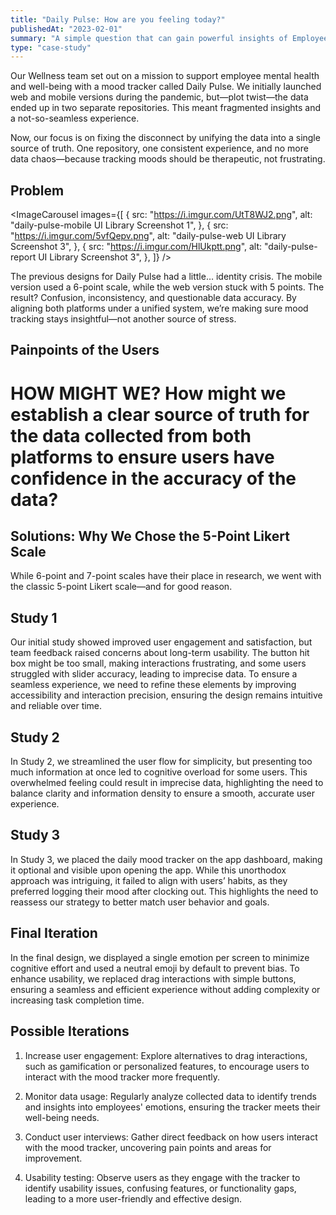 ```yaml
---
title: "Daily Pulse: How are you feeling today?"
publishedAt: "2023-02-01"
summary: "A simple question that can gain powerful insights of Employees"
type: "case-study"
---
```


<ImageBlock
    src="https://i.imgur.com/1NjJykA.png"
    alt="Sprout UI Library Screenshot"
    containerHeight="400"
/>

Our Wellness team set out on a mission to support employee mental health and well-being with a mood tracker called Daily Pulse. We initially launched web and mobile versions during the pandemic, but—plot twist—the data ended up in two separate repositories. This meant fragmented insights and a not-so-seamless experience.

Now, our focus is on fixing the disconnect by unifying the data into a single source of truth. One repository, one consistent experience, and no more data chaos—because tracking moods should be therapeutic, not frustrating.

## Problem

<ImageCarousel
    images={[
        {
            src: "https://i.imgur.com/UtT8WJ2.png",
            alt: "daily-pulse-mobile UI Library Screenshot 1",
        },
        {
            src: "https://i.imgur.com/5vfQepv.png",
            alt: "daily-pulse-web UI Library Screenshot 3",
        },
        {
            src: "https://i.imgur.com/HlUkptt.png",
            alt: "daily-pulse-report UI Library Screenshot 3",
        },
    ]}
/>

The previous designs for Daily Pulse had a little… identity crisis. The mobile version used a 6-point scale, while the web version stuck with 5 points. The result? Confusion, inconsistency, and questionable data accuracy. By aligning both platforms under a unified system, we’re making sure mood tracking stays insightful—not another source of stress.

## Painpoints of the Users

<div className="flex flex-col gap-4 mt-4">
    <ChallengeCard
        number={1}
        title="Inconsistent Data Tracking"
        description="Users expected a seamless mood-tracking experience but instead got two disconnected data sources—one for web, one for mobile. This made it impossible to get a comprehensive view of their emotional trends over time."
    />
    <ChallengeCard
        number={2}
        title="Inefficient use of time"
        description="Manually piecing together mood data from two platforms? Not exactly the stress-free experience we aimed for. Instead of quick insights, users had to waste time reconciling their own data, which kind of defeats the whole purpose."
    />
    <ChallengeCard
        number={3}
        title="Lack of trust in the data"
        description="With two repositories, which one is the real MVP? Users were left questioning the accuracy of their own data, making them less confident in the tool’s reliability."
    />
    <ChallengeCard
        number={4}
        title="Limited insights"
        description="By keeping web and mobile data separate, we missed out on deeper patterns and trends. A unified system would allow users to see the full picture rather than just scattered puzzle pieces."
    />
    <ChallengeCard
        number={5}
        title="Lower motivation to use the tool"
        description="A mood tracker that isn’t intuitive or reliable is one people won’t use. If the experience feels broken, users are less likely to engage, and the tool loses its impact altogether."
    />
</div>

# HOW MIGHT WE? How might we establish a clear source of truth for the data collected from both platforms to ensure users have confidence in the accuracy of the data?

## Solutions: Why We Chose the 5-Point Likert Scale

While 6-point and 7-point scales have their place in research, we went with the classic 5-point Likert scale—and for good reason.

<div className="flex flex-col gap-4 mt-4">
    <SolutionCard
        number={1}
        title=" Simplicity Wins"
        description="Users don’t want to overthink their mood rating. A 5-point scale is straightforward, familiar, and requires less cognitive effort, making it more likely that they’ll complete the survey and provide accurate responses."
    />
    <SolutionCard
        number={2}
        title=" The Neutral Middle Ground"
        description="We wanted to capture a balanced perspective, which is why having a midpoint was crucial. Instead of labeling emotions (which can be subjective and non-linear), we used a simple numerical scale (1 to 5), letting users rate their day without overcomplicating things."
    />
    <SolutionCard
        number={3}
        title="Recognizing Limitations"
        description="Let’s be real—measuring emotions is never 100% precise. Different users may interpret the scale differently, and no numerical system can fully capture the complexity of human mood."
    />
    <SolutionCard
        number={4}
        title="Beyond the Numbers"
        description="A Likert scale is great, but numbers alone don’t tell the full story. To truly understand users' experiences, qualitative insights—like open-ended questions or interviews—can help paint a more complete picture."
    />
</div>

## Study 1

<VideoBlock
    src="https://i.imgur.com/ecoYioq.mp4"
    alt="daily-pulse"
    classname="h-[635px]"
/>

Our initial study showed improved user engagement and satisfaction, but team feedback raised concerns about long-term usability. The button hit box might be too small, making interactions frustrating, and some users struggled with slider accuracy, leading to imprecise data. To ensure a seamless experience, we need to refine these elements by improving accessibility and interaction precision, ensuring the design remains intuitive and reliable over time.

## Study 2

<ImageBlock
    src="https://i.imgur.com/uClaXT1.png"
    alt="Sprout UI Library Screenshot"
    containerHeight="800"
/>

In Study 2, we streamlined the user flow for simplicity, but presenting too much information at once led to cognitive overload for some users. This overwhelmed feeling could result in imprecise data, highlighting the need to balance clarity and information density to ensure a smooth, accurate user experience.

## Study 3

<ImageBlock
    src="https://i.imgur.com/AzcI7fh.png"
    alt="Sprout UI Library Screenshot"
    containerHeight="680"
/>

In Study 3, we placed the daily mood tracker on the app dashboard, making it optional and visible upon opening the app. While this unorthodox approach was intriguing, it failed to align with users’ habits, as they preferred logging their mood after clocking out. This highlights the need to reassess our strategy to better match user behavior and goals.

## Final Iteration

<VideoBlock src="https://i.imgur.com/oBAISLb.mp4" alt="daily-pulse" />

In the final design, we displayed a single emotion per screen to minimize cognitive effort and used a neutral emoji by default to prevent bias. To enhance usability, we replaced drag interactions with simple buttons, ensuring a seamless and efficient experience without adding complexity or increasing task completion time.

## Possible Iterations

1. Increase user engagement: Explore alternatives to drag interactions, such as gamification or personalized features, to encourage users to interact with the mood tracker more frequently.

2. Monitor data usage: Regularly analyze collected data to identify trends and insights into employees' emotions, ensuring the tracker meets their well-being needs.

3. Conduct user interviews: Gather direct feedback on how users interact with the mood tracker, uncovering pain points and areas for improvement.

4. Usability testing: Observe users as they engage with the tracker to identify usability issues, confusing features, or functionality gaps, leading to a more user-friendly and effective design.
